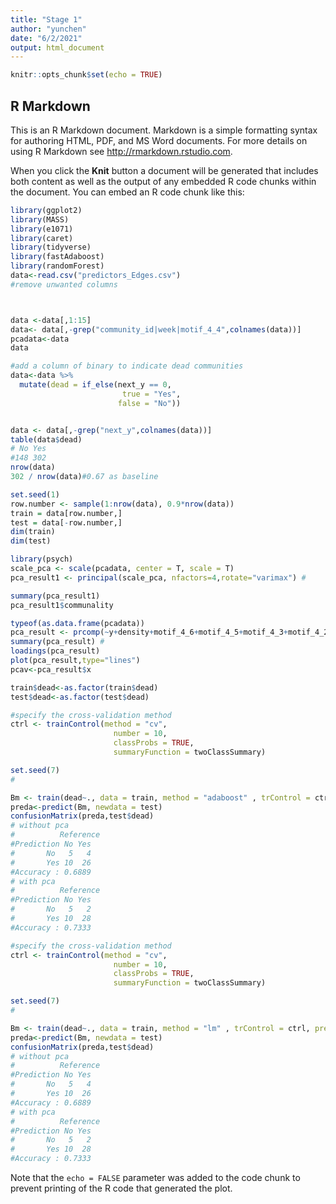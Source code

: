 ---
title: "Stage 1"
author: "yunchen"
date: "6/2/2021"
output: html_document
---

```{r setup, include=FALSE}
knitr::opts_chunk$set(echo = TRUE)
```



## R Markdown

This is an R Markdown document. Markdown is a simple formatting syntax for authoring HTML, PDF, and MS Word documents. For more details on using R Markdown see <http://rmarkdown.rstudio.com>.

When you click the **Knit** button a document will be generated that includes both content as well as the output of any embedded R code chunks within the document. You can embed an R code chunk like this:

```{r }
library(ggplot2)
library(MASS)
library(e1071)
library(caret)
library(tidyverse)
library(fastAdaboost)
library(randomForest)
data<-read.csv("predictors_Edges.csv")
#remove unwanted columns



data <-data[,1:15]
data<- data[,-grep("community_id|week|motif_4_4",colnames(data))]
pcadata<-data
data
```

```{r Binary variable}
#add a column of binary to indicate dead communities
data<-data %>%
  mutate(dead = if_else(next_y == 0,
                         true = "Yes",
                        false = "No"))


data <- data[,-grep("next_y",colnames(data))]
table(data$dead)
# No Yes 
#148 302 
nrow(data)
302 / nrow(data)#0.67 as baseline
```

```{r SPLIT DATA}
set.seed(1)
row.number <- sample(1:nrow(data), 0.9*nrow(data))
train = data[row.number,]
test = data[-row.number,]
dim(train)
dim(test)

```


```{r MAIN FACTIOR}
library(psych)
scale_pca <- scale(pcadata, center = T, scale = T)
pca_result1 <- principal(scale_pca, nfactors=4,rotate="varimax") #

summary(pca_result1)
pca_result1$communality
```



```{r PCA}
typeof(as.data.frame(pcadata))
pca_result <- prcomp(~y+density+motif_4_6+motif_4_5+motif_4_3+motif_4_2+motif_4_1+motif_3_2+motif_3_1+transitivity+ave_degree,data = tibble(pcadata),rank=4, center = TRUE,scale = TRUE,retx=T) # 
summary(pca_result) # 
loadings(pca_result)
plot(pca_result,type="lines")
pcav<-pca_result$x
```





```{r}
train$dead<-as.factor(train$dead)
test$dead<-as.factor(test$dead)
```

```{r}
#specify the cross-validation method
ctrl <- trainControl(method = "cv",
                       number = 10,
                       classProbs = TRUE,
                       summaryFunction = twoClassSummary)

set.seed(7)
#

Bm <- train(dead~., data = train, method = "adaboost" , trControl = ctrl, preProcess=c('scale','pca'))
preda<-predict(Bm, newdata = test)
confusionMatrix(preda,test$dead)
# without pca
#          Reference
#Prediction No Yes
#       No   5   4
#       Yes 10  26
#Accuracy : 0.6889   
# with pca
#          Reference
#Prediction No Yes
#       No   5   2
#       Yes 10  28
#Accuracy : 0.7333        
```



```{r pressure, echo=FALSE}
#specify the cross-validation method
ctrl <- trainControl(method = "cv",
                       number = 10,
                       classProbs = TRUE,
                       summaryFunction = twoClassSummary)

set.seed(7)
#

Bm <- train(dead~., data = train, method = "lm" , trControl = ctrl, preProcess=c('scale','pca'))
preda<-predict(Bm, newdata = test)
confusionMatrix(preda,test$dead)
# without pca
#          Reference
#Prediction No Yes
#       No   5   4
#       Yes 10  26
#Accuracy : 0.6889   
# with pca
#          Reference
#Prediction No Yes
#       No   5   2
#       Yes 10  28
#Accuracy : 0.7333   
```

Note that the `echo = FALSE` parameter was added to the code chunk to prevent printing of the R code that generated the plot.
